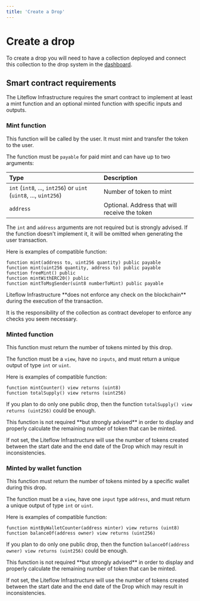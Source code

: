 ```yaml
---
title: 'Create a Drop'
---
```



# Create a drop

To create a drop you will need to have a collection deployed and connect this collection to the drop system in the [dashboard](https://dashboard.liteflow.com/drops/new).

## Smart contract requirements

The Liteflow Infrastructure requires the smart contract to implement at least a mint function and an optional minted function with specific inputs and outputs.

### Mint function

This function will be called by the user. It must mint and transfer the token to the user.

The function must be `payable` for paid mint and can have up to two arguments:

| Type                                                              | Description                                   |
| :---------------------------------------------------------------- | :-------------------------------------------- |
| `int` (`int8`, ..., `int256`) or `uint` (`uint8`, ..., `uint256`) | Number of token to mint                       |
| `address`                                                         | Optional. Address that will receive the token |

The `int` and `address` arguments are not required but is strongly advised. If the function doesn't implement it, it will be omitted when generating the user transaction.

Here is examples of compatible function:

```solidity
function mint(address to, uint256 quantity) public payable
function mint(uint256 quantity, address to) public payable
function freeMint() public
function mintWithERC20() public
function mintToMsgSender(uint8 numberToMint) public payable
```

<Callout type="warning" emoji="⚠️">
Liteflow Infrastructure **does not enforce any check on the blockchain** during the execution of the transaction.

It is the responsibility of the collection as contract developer to enforce any checks you seem
necessary.

</Callout>

### Minted function

This function must return the number of tokens minted by this drop.

The function must be a `view`, have no `inputs`, and must return a unique output of type `int` or `uint`.

Here is examples of compatible function:

```solidity
function mintCounter() view returns (uint8)
function totalSupply() view returns (uint256)
```

If you plan to do only one public drop, then the function `totalSupply() view returns (uint256)` could be enough.

<Callout type="warning" emoji="⚠️">
This function is not required **but strongly advised** in order to display and properly calculate the remaining number of token that can be minted.

If not set, the Liteflow Infrastructure will use the number of tokens created between the start date and the end date of the Drop which may result in inconsistencies.

</Callout>

### Minted by wallet function

This function must return the number of tokens minted by a specific wallet during this drop.

The function must be a `view`, have one `input` type `address`, and must return a unique output of type `int` or `uint`.

Here is examples of compatible function:

```solidity
function mintByWalletCounter(address minter) view returns (uint8)
function balanceOf(address owner) view returns (uint256)
```

If you plan to do only one public drop, then the function `balanceOf(address owner) view returns (uint256)` could be enough.

<Callout type="warning" emoji="⚠️">
This function is not required **but strongly advised** in order to display and properly calculate the remaining number of token that can be minted.

If not set, the Liteflow Infrastructure will use the number of tokens created between the start date and the end date of the Drop which may result in inconsistencies.

</Callout>
